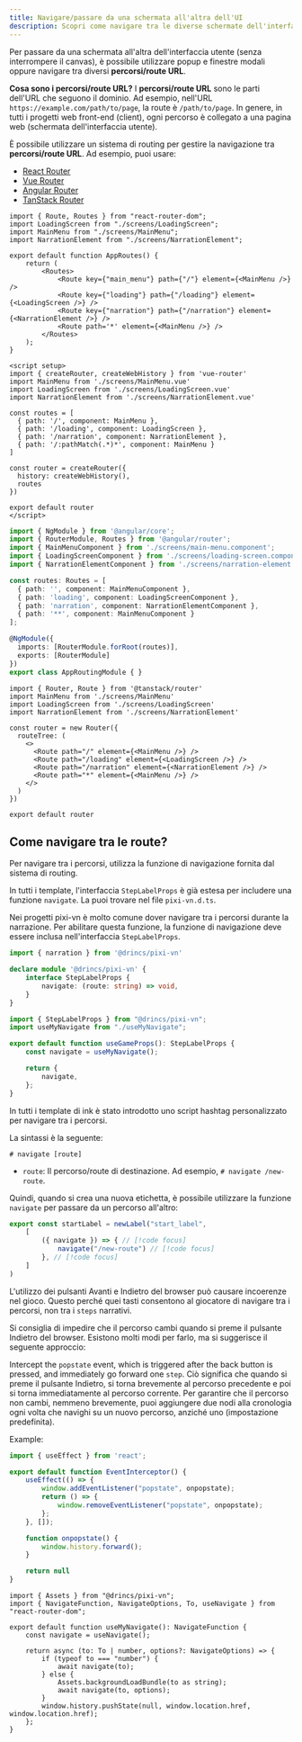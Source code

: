 ```yaml
---
title: Navigare/passare da una schermata all'altra dell'UI
description: Scopri come navigare tra le diverse schermate dell'interfaccia utente in Pixi'VN utilizzando i sistemi di routing.
---
```



Per passare da una schermata all'altra dell'interfaccia utente (senza interrompere il canvas), è possibile utilizzare popup e finestre modali oppure navigare tra diversi **percorsi/route URL**.

**Cosa sono i percorsi/route URL?** I **percorsi/route URL** sono le parti dell'URL che seguono il dominio. Ad esempio, nell'URL `https://example.com/path/to/page`, la route è `/path/to/page`. In genere, in tutti i progetti web front-end (client), ogni percorso è collegato a una pagina web (schermata dell'interfaccia utente).

È possibile utilizzare un sistema di routing per gestire la navigazione tra **percorsi/route URL**. Ad esempio, puoi usare:

- [React Router](https://reactrouter.com/)
- [Vue Router](https://router.vuejs.org/)
- [Angular Router](https://angular.io/guide/router)
- [TanStack Router](https://tanstack.com/router/latest)

```tsx tab="React Router"
import { Route, Routes } from "react-router-dom";
import LoadingScreen from "./screens/LoadingScreen";
import MainMenu from "./screens/MainMenu";
import NarrationElement from "./screens/NarrationElement";

export default function AppRoutes() {
    return (
        <Routes>
            <Route key={"main_menu"} path={"/"} element={<MainMenu />} />
            <Route key={"loading"} path={"/loading"} element={<LoadingScreen />} />
            <Route key={"narration"} path={"/narration"} element={<NarrationElement />} />
            <Route path='*' element={<MainMenu />} />
        </Routes>
    );
}
```

```vue tab="Vue Router"
<script setup>
import { createRouter, createWebHistory } from 'vue-router'
import MainMenu from './screens/MainMenu.vue'
import LoadingScreen from './screens/LoadingScreen.vue'
import NarrationElement from './screens/NarrationElement.vue'

const routes = [
  { path: '/', component: MainMenu },
  { path: '/loading', component: LoadingScreen },
  { path: '/narration', component: NarrationElement },
  { path: '/:pathMatch(.*)*', component: MainMenu }
]

const router = createRouter({
  history: createWebHistory(),
  routes
})

export default router
</script>
```

```typescript tab="Angular Router"
import { NgModule } from '@angular/core';
import { RouterModule, Routes } from '@angular/router';
import { MainMenuComponent } from './screens/main-menu.component';
import { LoadingScreenComponent } from './screens/loading-screen.component';
import { NarrationElementComponent } from './screens/narration-element.component';

const routes: Routes = [
  { path: '', component: MainMenuComponent },
  { path: 'loading', component: LoadingScreenComponent },
  { path: 'narration', component: NarrationElementComponent },
  { path: '**', component: MainMenuComponent }
];

@NgModule({
  imports: [RouterModule.forRoot(routes)],
  exports: [RouterModule]
})
export class AppRoutingModule { }
```

```tsx tab="TanStack Router"
import { Router, Route } from '@tanstack/router'
import MainMenu from './screens/MainMenu'
import LoadingScreen from './screens/LoadingScreen'
import NarrationElement from './screens/NarrationElement'

const router = new Router({
  routeTree: (
    <>
      <Route path="/" element={<MainMenu />} />
      <Route path="/loading" element={<LoadingScreen />} />
      <Route path="/narration" element={<NarrationElement />} />
      <Route path="*" element={<MainMenu />} />
    </>
  )
})

export default router
```

## Come navigare tra le route?

Per navigare tra i percorsi, utilizza la funzione di navigazione fornita dal sistema di routing.

<Callout title="Templates" type="info">

In tutti i template, l'interfaccia `StepLabelProps` è già estesa per includere una funzione `navigate`. La puoi trovare nel file `pixi-vn.d.ts`.

</Callout>

Nei progetti pixi-vn è molto comune dover navigare tra i percorsi durante la narrazione. Per abilitare questa funzione, la funzione di navigazione deve essere inclusa nell'interfaccia <DynamicLink href="/start/labels#steplabelprops">`StepLabelProps`</DynamicLink>.

```ts tab="pixi-vn.d.ts"
import { narration } from '@drincs/pixi-vn'

declare module '@drincs/pixi-vn' {
    interface StepLabelProps {
        navigate: (route: string) => void,
    }
}
```

```ts tab="hooks/useGameProps.ts"
import { StepLabelProps } from "@drincs/pixi-vn";
import useMyNavigate from "./useMyNavigate";

export default function useGameProps(): StepLabelProps {
    const navigate = useMyNavigate();

    return {
        navigate,
    };
}
```

<Callout title="ink" type="info">

In tutti i template di ink è stato introdotto uno <DynamicLink href="/ink/ink-hashtag">script hashtag personalizzato</DynamicLink> per navigare tra i percorsi.

La sintassi è la seguente:

```ink
# navigate [route]
```

- `route`: Il percorso/route di destinazione. Ad esempio, `# navigate /new-route`.

</Callout>

Quindi, quando si crea una nuova etichetta, è possibile utilizzare la funzione `navigate` per passare da un percorso all'altro:

```ts tab="labels/startLabel.ts"
export const startLabel = newLabel("start_label",
    [
        ({ navigate }) => { // [!code focus]
            navigate("/new-route") // [!code focus]
        }, // [!code focus]
    ]
)
```

<Accordions>

<Accordion title="Block the browser's back and forward buttons" id="block-back-forward">

L'utilizzo dei pulsanti Avanti e Indietro del browser può causare incoerenze nel gioco. Questo perché quei tasti consentono al giocatore di navigare tra i percorsi, non tra i `steps` narrativi.

Si consiglia di impedire che il percorso cambi quando si preme il pulsante Indietro del browser. Esistono molti modi per farlo, ma si suggerisce il seguente approccio:

Intercept the `popstate` event, which is triggered after the back button is pressed, and immediately go forward one `step`. Ciò significa che quando si preme il pulsante Indietro, si torna brevemente al percorso precedente e poi si torna immediatamente al percorso corrente. Per garantire che il percorso non cambi, nemmeno brevemente, puoi aggiungere due nodi alla cronologia ogni volta che navighi su un nuovo percorso, anziché uno (impostazione predefinita).

Example:

```ts title="EventInterceptor.ts"
import { useEffect } from 'react';

export default function EventInterceptor() {
    useEffect(() => {
        window.addEventListener("popstate", onpopstate);
        return () => {
            window.removeEventListener("popstate", onpopstate);
        };
    }, []);

    function onpopstate() {
        window.history.forward();
    }

    return null
}
```

```tsx title="React example"
import { Assets } from "@drincs/pixi-vn";
import { NavigateFunction, NavigateOptions, To, useNavigate } from "react-router-dom";

export default function useMyNavigate(): NavigateFunction {
    const navigate = useNavigate();

    return async (to: To | number, options?: NavigateOptions) => {
        if (typeof to === "number") {
            await navigate(to);
        } else {
            Assets.backgroundLoadBundle(to as string);
            await navigate(to, options);
        }
        window.history.pushState(null, window.location.href, window.location.href);
    };
}
```

</Accordion>

</Accordions>
